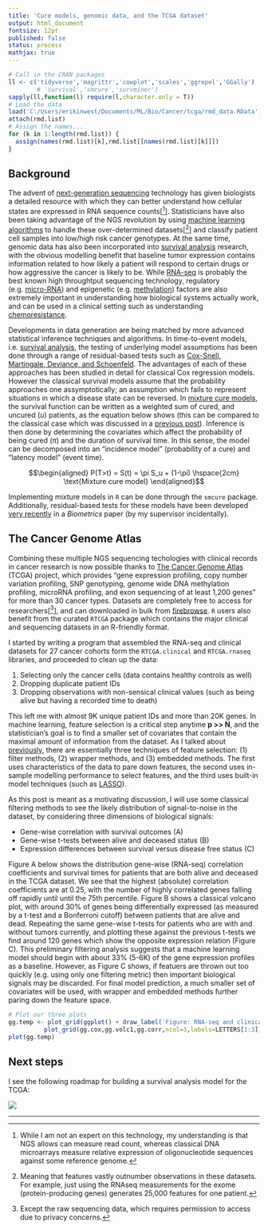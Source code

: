 ---
title: 'Cure models, genomic data, and the TCGA dataset'
output: html_document
fontsize: 12pt
published: false
status: process
mathjax: true
---

```{r,echo=F,message=FALSE,warning=FALSE,results='hide'}
# Call in the CRAN packages
ll <- c('tidyverse','magrittr','cowplot','scales','ggrepel','GGally')
        # 'survival','smcure','survminer')
sapply(ll,function(l) require(l,character.only = T))
# Load the data
load('C:/Users/erikinwest/Documents/ML/Bio/Cancer/tcga/rmd_data.RData')
attach(rmd.list)
# Assign the names...
for (k in 1:length(rmd.list)) {
  assign(names(rmd.list)[k],rmd.list[[names(rmd.list)[k]]])
}
```

## Background

The advent of [next-generation sequencing](https://en.wikipedia.org/wiki/DNA_sequencing#High-throughput_sequencing_.28HTP.29_methods) technology has given biologists a detailed resource with which they can better understand how cellular states are expressed in RNA sequence counts[[^1]]. Statisticians have also been taking advantage of the NGS revolution by using [machine learning algorithms](https://www.ncbi.nlm.nih.gov/pmc/articles/PMC4348437/) to handle these over-determined datasets[[^2]] and classify patient cell samples into low/high risk cancer genotypes. At the same time, genomic data has also been incorporated into [survival analysis](https://www.ncbi.nlm.nih.gov/pmc/articles/PMC4246473/) research, with the obvious modelling benefit that baseline tumor expression contains information related to how likely a patient will respond to certain drugs or how aggressive the cancer is likely to be. While [RNA-seq](https://en.wikipedia.org/wiki/RNA-Seq) is probably the best known high throughtput sequencing technology, regulatory (e.g. [micro-RNA](https://erikdrysdale.github.io/mirna_classification)) and epigenetic (e.g. [methylation](https://en.wikipedia.org/wiki/DNA_methylation)) factors are also extremely important in understanding how biological systems actually work, and can be used in a clinical setting such as understanding [chemoresistance](http://www.nature.com/articles/srep24706). 

Developments in data generation are being matched by more advanced statistical inference techniques and algorithms. In time-to-event models, i.e. [survival analysis](https://en.wikipedia.org/wiki/Survival_analysis), the testing of underlying model assumptions has been done through a range of residual-based tests such as [Cox-Snell, Martingale, Deviance, and Schoenfeld](http://www.math.ucsd.edu/~rxu/math284/slect9.pdf). The advantages of each of these approaches has been studied in detail for classical Cox regression models. However the classical survival models assume that the probability approaches one  assymptotically; an assumption which fails to represent situations in which a disease state can be reversed. In [mixture cure models](http://post.queensu.ca/~pengp/papers/Peng2014_4.pdf), the survival function can be written as a weighted sum of cured, and uncured ($u$) patients, as the equation below shows (this can be compared to the classical case which was discussed in a [previous post](https://erikdrysdale.github.io/survival/)). Inference is then done by determining the covariates which affect the probability of being cured ($\pi$) and the duration of survival time. In this sense, the model can be decomposed into an "incidence model" (probability of a cure) and "latency model" (event time).

$$\begin{aligned} P(T>t) = S(t) = \pi S_u + (1-\pi) \hspace{2cm} \text{Mixture cure model} \end{aligned}$$

Implementing mixture models in `R` can be done through the `smcure` package. Additionally, residual-based tests for these models have been developed [very recently](https://www.ncbi.nlm.nih.gov/pubmed/27598783) in a *Biometrics* paper (by my supervisor incidentally).

## The Cancer Genome Atlas

Combining these multiple NGS sequencing techologies with clinical records in cancer research is now possible thanks to [The Cancer Genome Atlas](https://en.wikipedia.org/wiki/The_Cancer_Genome_Atlas) (TCGA) project, which provides "gene expression profiling, copy number variation profiling, SNP genotyping, genome wide DNA methylation profiling, microRNA profiling, and exon sequencing of at least 1,200 genes" for more than 30 cancer types. Datasets are completely free to access for researchers[[^3]], and can downloaded in bulk from [firebrowse](http://firebrowse.org/). `R` users also benefit from the curated `RTCGA` package which contains the major clinical and sequencing datasets in an R-friendly format. 

I started by writing a program that assembled the RNA-seq and clinical datasets for 27 cancer cohorts form the `RTCGA.clinical` and `RTCGA.rnaseq` libraries, and proceeded to clean up the data:

1. Selecting only the cancer cells (data contains healthy controls as well)
2. Dropping duplicate patient IDs
3. Dropping observations with non-sensical clinical values (such as being alive but having a recorded time to death)

This left me with almost 9K unique patient IDs and more than 20K genes. In machine learning, feature selection is a critical step anytime **p >> N**, and the statistician's goal is to find a smaller set of covariates that contain the maximal amount of information from the dataset. As I talked about [previously](https://erikdrysdale.github.io/mirna_classification/), there are essentially three techniques of feature selection: (1) filter methods, (2) wrapper methods, and (3) embedded methods. The first uses characteristics of the data to pare down features, the second uses in-sample modelling performance to select features, and the third uses built-in model techniques (such as [LASSO](https://en.wikipedia.org/wiki/Lasso_(statistics))).

As this post is meant as a motivating discussion, I will use some classical filtering methods to see the likely distribution of signal-to-noise in the dataset, by considering three dimensions of biological signals:

* Gene-wise correlation with survival outcomes (A)
* Gene-wise t-tests between alive and deceased status (B)
* Expression differences between survival versus disease free status (C)

Figure A below shows the distribution gene-wise (RNA-seq) correlation coefficients and survival times for patients that are both alive and deceased in the TCGA dataset. We see that the highest (absolute) correlation coefficients are at 0.25, with the number of highly correlated genes falling off rapidly until until the 75th percentile. Figure B shows a classical volcano plot, with around 30% of genes being differentially expressed (as measured by a t-test and a Bonferroni cutoff) between patients that are alive and dead. Repeating the same gene-wise t-tests for patients who are with and without tumors currently, and plotting these against the previous t-tests we find around 120 genes which show the opposite expression relation (Figure C). This preliminary filtering analysis suggests that a machine learning model should begin with about 33% (5-6K) of the gene expression profiles as a baseline. However, as Figure C shows, if featuers are thrown out too quickly (e.g. using only one filtering metric) then important biological signals may be discarded. For final model prediction, a much smaller set of covariates will be used, with wrapper and embedded methods further paring down the feature space.

```{r explatory1,echo=F,fig.width=10,fig.height=5.0}
# Plot our three plots
gg.temp <- plot_grid(ggplot() + draw_label('Figure: RNA-seq and clinical data'),
          plot_grid(gg.cox,gg.volc1,gg.corr,ncol=3,labels=LETTERS[1:3]),nrow=2,rel_heights = c(1,6))
plot(gg.temp)
```

## Next steps

I see the following roadmap for building a survival analysis model for the TCGA:

<img src="figures/workflow.png">



* * *

[^1]: While I am not an expert on this technology, my understanding is that NGS allows can measure read count, whereas classical DNA microarrays measure relative expression of oligonucleotide sequences against some reference genome.

[^2]: Meaning that features vastly outnumber observations in these datasets. For example, just using the RNAseq measurements for the exome (protein-producing genes) generates 25,000 features for one patient. 

[^3]: Except the raw sequencing data, which requires permission to access due to privacy concerns.

